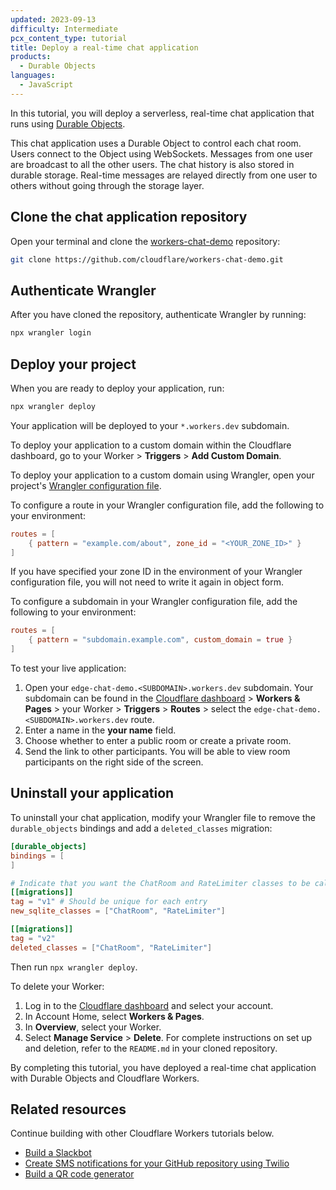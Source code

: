 ```yaml
---
updated: 2023-09-13
difficulty: Intermediate
pcx_content_type: tutorial
title: Deploy a real-time chat application
products:
  - Durable Objects
languages:
  - JavaScript
---
```



In this tutorial, you will deploy a serverless, real-time chat application that runs using [Durable Objects](/durable-objects/).

This chat application uses a Durable Object to control each chat room. Users connect to the Object using WebSockets. Messages from one user are broadcast to all the other users. The chat history is also stored in durable storage. Real-time messages are relayed directly from one user to others without going through the storage layer.

<Render file="tutorials-before-you-start" />

## Clone the chat application repository

Open your terminal and clone the [workers-chat-demo](https://github.com/cloudflare/workers-chat-demo) repository:

```sh
git clone https://github.com/cloudflare/workers-chat-demo.git
```

## Authenticate Wrangler

After you have cloned the repository, authenticate Wrangler by running:

```sh
npx wrangler login
```

## Deploy your project

When you are ready to deploy your application, run:

```sh
npx wrangler deploy
```

Your application will be deployed to your `*.workers.dev` subdomain.

To deploy your application to a custom domain within the Cloudflare dashboard, go to your Worker > **Triggers** > **Add Custom Domain**.

To deploy your application to a custom domain using Wrangler, open your project's [Wrangler configuration file](/workers/wrangler/configuration/).

To configure a route in your Wrangler configuration file, add the following to your environment:

<WranglerConfig>

```toml
routes = [
    { pattern = "example.com/about", zone_id = "<YOUR_ZONE_ID>" }
]
```

</WranglerConfig>

If you have specified your zone ID in the environment of your Wrangler configuration file, you will not need to write it again in object form.

To configure a subdomain in your Wrangler configuration file, add the following to your environment:

<WranglerConfig>

```toml
routes = [
	{ pattern = "subdomain.example.com", custom_domain = true }
]
```

</WranglerConfig>

To test your live application:

1. Open your `edge-chat-demo.<SUBDOMAIN>.workers.dev` subdomain. Your subdomain can be found in the [Cloudflare dashboard](https://dash.cloudflare.com) > **Workers & Pages** > your Worker > **Triggers** > **Routes** > select the `edge-chat-demo.<SUBDOMAIN>.workers.dev` route.
2. Enter a name in the **your name** field.
3. Choose whether to enter a public room or create a private room.
4. Send the link to other participants. You will be able to view room participants on the right side of the screen.

## Uninstall your application

To uninstall your chat application, modify your Wrangler file to remove the `durable_objects` bindings and add a `deleted_classes` migration:



<WranglerConfig>

```toml
[durable_objects]
bindings = [
]

# Indicate that you want the ChatRoom and RateLimiter classes to be callable as Durable Objects.
[[migrations]]
tag = "v1" # Should be unique for each entry
new_sqlite_classes = ["ChatRoom", "RateLimiter"]

[[migrations]]
tag = "v2"
deleted_classes = ["ChatRoom", "RateLimiter"]
```

</WranglerConfig>

Then run `npx wrangler deploy`.

To delete your Worker:

1. Log in to the [Cloudflare dashboard](https://dash.cloudflare.com) and select your account.
2. In Account Home, select **Workers & Pages**.
3. In **Overview**, select your Worker.
4. Select **Manage Service** > **Delete**. For complete instructions on set up and deletion, refer to the `README.md` in your cloned repository.

By completing this tutorial, you have deployed a real-time chat application with Durable Objects and Cloudflare Workers.

## Related resources

Continue building with other Cloudflare Workers tutorials below.

- [Build a Slackbot](/workers/tutorials/build-a-slackbot/)
- [Create SMS notifications for your GitHub repository using Twilio](/workers/tutorials/github-sms-notifications-using-twilio/)
- [Build a QR code generator](/workers/tutorials/build-a-qr-code-generator/)
